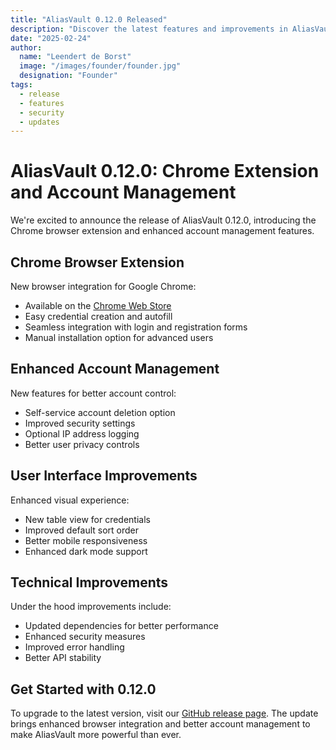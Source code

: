 ```yaml
---
title: "AliasVault 0.12.0 Released"
description: "Discover the latest features and improvements in AliasVault 0.12.0"
date: "2025-02-24"
author:
  name: "Leendert de Borst"
  image: "/images/founder/founder.jpg"
  designation: "Founder"
tags:
  - release
  - features
  - security
  - updates
---
```


# AliasVault 0.12.0: Chrome Extension and Account Management

We're excited to announce the release of AliasVault 0.12.0, introducing the Chrome browser extension and enhanced account management features.

## Chrome Browser Extension

New browser integration for Google Chrome:

- Available on the [Chrome Web Store](https://chromewebstore.google.com/detail/aliasvault/bmoggiinmnodjphdjnmpcnlleamkfedj)
- Easy credential creation and autofill
- Seamless integration with login and registration forms
- Manual installation option for advanced users

## Enhanced Account Management

New features for better account control:

- Self-service account deletion option
- Improved security settings
- Optional IP address logging
- Better user privacy controls

## User Interface Improvements

Enhanced visual experience:

- New table view for credentials
- Improved default sort order
- Better mobile responsiveness
- Enhanced dark mode support

## Technical Improvements

Under the hood improvements include:

- Updated dependencies for better performance
- Enhanced security measures
- Improved error handling
- Better API stability

## Get Started with 0.12.0

To upgrade to the latest version, visit our [GitHub release page](https://github.com/lanedirt/AliasVault/releases/tag/0.12.0). The update brings enhanced browser integration and better account management to make AliasVault more powerful than ever. 